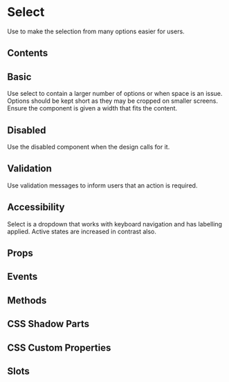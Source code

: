 # Select
Use to make the selection from many options easier for users.

## Contents

## Basic
Use select to contain a larger number of options or when space is an issue. Options should be kept short as they may be cropped on smaller screens. Ensure the component is given a width that fits the content.


<Basic/>

## Disabled
Use the disabled component when the design calls for it.


<Disabled />

## Validation
Use validation messages to inform users that an action is required.

## Accessibility
Select is a dropdown that works with keyboard navigation and has labelling applied. Active states are increased in contrast also.

## Props


<Props />

## Events


<Events />

## Methods


<Methods />

## CSS Shadow Parts


<Parts />

## CSS Custom Properties


<CustomProps />

## Slots


<Slots />
